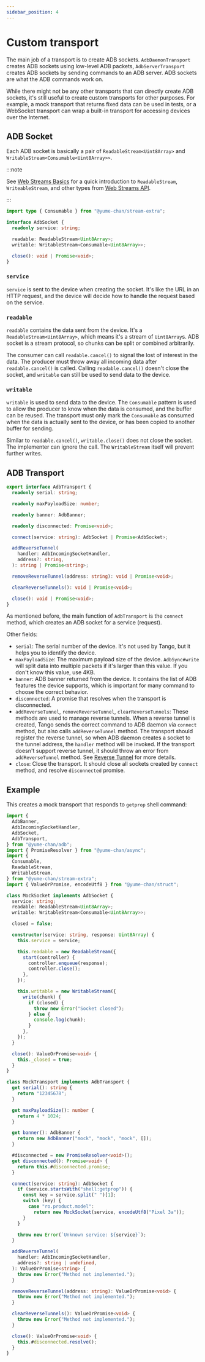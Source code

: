 ```yaml
---
sidebar_position: 4
---
```


# Custom transport

The main job of a transport is to create ADB sockets. `AdbDaemonTransport` creates ADB sockets using low-level ADB packets, `AdbServerTransport` creates ADB sockets by sending commands to an ADB server. ADB sockets are what the ADB commands work on.

While there might not be any other transports that can directly create ADB sockets, it's still useful to create custom transports for other purposes. For example, a mock transport that returns fixed data can be used in tests, or a WebSocket transport can wrap a built-in transport for accessing devices over the Internet.

## ADB Socket

Each ADB socket is basically a pair of `ReadableStream<Uint8Array>` and `WritableStream<Consumable<Uint8Array>>`.

:::note

See [Web Streams Basics](./web-stream.mdx) for a quick introduction to `ReadableStream`, `WriteableStream`, and other types from [Web Streams API](https://developer.mozilla.org/en-US/docs/Web/API/Streams_API).

:::

```ts
import type { Consumable } from "@yume-chan/stream-extra";

interface AdbSocket {
  readonly service: string;

  readable: ReadableStream<Uint8Array>;
  writable: WritableStream<Consumable<Uint8Array>>;

  close(): void | Promise<void>;
}
```

### `service`

`service` is sent to the device when creating the socket. It's like the URL in an HTTP request, and the device will decide how to handle the request based on the service.

### `readable`

`readable` contains the data sent from the device. It's a `ReadableStream<Uint8Array>`, which means it's a stream of `Uint8Array`s. ADB socket is a stream protocol, so chunks can be split or combined arbitrarily.

The consumer can call `readable.cancel()` to signal the lost of interest in the data. The producer must throw away all incoming data after `readable.cancel()` is called. Calling `readable.cancel()` doesn't close the socket, and `writable` can still be used to send data to the device.

### `writable`

`writable` is used to send data to the device. The `Consumable` pattern is used to allow the producer to know when the data is consumed, and the buffer can be reused. The transport must only mark the `Consumable` as consumed when the data is actually sent to the device, or has been copied to another buffer for sending.

Similar to `readable.cancel()`, `writable.close()` does not close the socket. The implementer can ignore the call. The `WritableStream` itself will prevent further writes.

## ADB Transport

```ts
export interface AdbTransport {
  readonly serial: string;

  readonly maxPayloadSize: number;

  readonly banner: AdbBanner;

  readonly disconnected: Promise<void>;

  connect(service: string): AdbSocket | Promise<AdbSocket>;

  addReverseTunnel(
    handler: AdbIncomingSocketHandler,
    address?: string,
  ): string | Promise<string>;

  removeReverseTunnel(address: string): void | Promise<void>;

  clearReverseTunnels(): void | Promise<void>;

  close(): void | Promise<void>;
}
```

As mentioned before, the main function of `AdbTransport` is the `connect` method, which creates an ADB socket for a service (request).

Other fields:

- `serial`: The serial number of the device. It's not used by Tango, but it helps you to identify the device.
- `maxPayloadSize`: The maximum payload size of the device. `AdbSync#write` will split data into multiple packets if it's larger than this value. If you don't know this value, use 4KB.
- `banner`: ADB banner returned from the device. It contains the list of ADB features the device supports, which is important for many command to choose the correct behavior.
- `disconnected`: A promise that resolves when the transport is disconnected.
- `addReverseTunnel`, `removeReverseTunnel`, `clearReverseTunnels`: These methods are used to manage reverse tunnels. When a reverse tunnel is created, Tango sends the correct command to ADB daemon via `connect` method, but also calls `addReverseTunnel` method. The transport should register the reverse tunnel, so when ADB daemon creates a socket to the tunnel address, the `handler` method will be invoked. If the transport doesn't support reverse tunnel, it should throw an error from `addReverseTunnel` method. See [Reverse Tunnel](../api/reverse.mdx) for more details.
- `close`: Close the transport. It should close all sockets created by `connect` method, and resolve `disconnected` promise.

## Example

This creates a mock transport that responds to `getprop` shell command:

```ts transpile
import {
  AdbBanner,
  AdbIncomingSocketHandler,
  AdbSocket,
  AdbTransport,
} from "@yume-chan/adb";
import { PromiseResolver } from "@yume-chan/async";
import {
  Consumable,
  ReadableStream,
  WritableStream,
} from "@yume-chan/stream-extra";
import { ValueOrPromise, encodeUtf8 } from "@yume-chan/struct";

class MockSocket implements AdbSocket {
  service: string;
  readable: ReadableStream<Uint8Array>;
  writable: WritableStream<Consumable<Uint8Array>>;

  closed = false;

  constructor(service: string, response: Uint8Array) {
    this.service = service;

    this.readable = new ReadableStream({
      start(controller) {
        controller.enqueue(response);
        controller.close();
      },
    });

    this.writable = new WritableStream({
      write(chunk) {
        if (closed) {
          throw new Error("Socket closed");
        } else {
          console.log(chunk);
        }
      },
    });
  }

  close(): ValueOrPromise<void> {
    this._closed = true;
  }
}

class MockTransport implements AdbTransport {
  get serial(): string {
    return "12345678";
  }

  get maxPayloadSize(): number {
    return 4 * 1024;
  }

  get banner(): AdbBanner {
    return new AdbBanner("mock", "mock", "mock", []);
  }

  #disconnected = new PromiseResolver<void>();
  get disconnected(): Promise<void> {
    return this.#disconnected.promise;
  }

  connect(service: string): AdbSocket {
    if (service.startsWith("shell:getprop")) {
      const key = service.split(" ")[1];
      switch (key) {
        case "ro.product.model":
          return new MockSocket(service, encodeUtf8("Pixel 3a"));
      }
    }

    throw new Error(`Unknown service: ${service}`);
  }

  addReverseTunnel(
    handler: AdbIncomingSocketHandler,
    address?: string | undefined,
  ): ValueOrPromise<string> {
    throw new Error("Method not implemented.");
  }

  removeReverseTunnel(address: string): ValueOrPromise<void> {
    throw new Error("Method not implemented.");
  }

  clearReverseTunnels(): ValueOrPromise<void> {
    throw new Error("Method not implemented.");
  }

  close(): ValueOrPromise<void> {
    this.#disconnected.resolve();
  }
}
```
